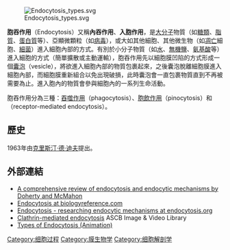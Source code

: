 [[File:Endocytosis_types.svg|thumb]]

'''胞吞作用'''（Endocytosis）又稱'''內吞作用'''、'''入胞作用'''，是[[大分子|大分子]]物質（如[[糖類|糖類]]、[[脂質|脂質]]、[[蛋白質|蛋白質]]等）、亞顯微顆粒（如[[病毒|病毒]]），或大如其他細胞、其他微生物（如[[凋亡|凋亡]]細胞、[[細菌|細菌]]）進入細胞內部的方式。有別於小分子物質（如[[水|水]]、[[無機鹽|無機鹽]]、[[氨基酸|氨基酸]]等）進入細胞的方式（簡單擴散或主動運輸），胞吞作用先以細胞膜凹陷的方式形成一個[[囊泡|囊泡]]（vesicle），將欲進入細胞內部的物質包裹起來，之後囊泡脫離細胞膜進入細胞內部，而細胞膜重新組合以免出現破損，此時囊泡會一直包裹物質直到不再被需要為止。進入胞內的物質會參與細胞內的一系列生命活動。

胞吞作用分為三種：[[吞噬作用|吞噬作用]]（phagocytosis）、[[胞飲作用|胞飲作用]]（pinocytosis）和{{le|受體介導胞吞作用|Receptor-mediated endocytosis}}（receptor-mediated endocytosis）。

== 歷史 ==
1963年由[[克里斯汀·德·迪夫|克里斯汀·德·迪夫]]提出。

==外部連結==
*[http://arjournals.annualreviews.org/doi/abs/10.1146/annurev.biochem.78.081307.110540 A comprehensive review of endocytosis and endocytic mechanisms by Doherty and McMahon]
*[http://www.biologyreference.com/Dn-Ep/Endocytosis.html Endocytosis at biologyreference.com] {{Wayback|url=http://www.biologyreference.com/Dn-Ep/Endocytosis.html |date=20201106232411 }}
*[http://www.endocytosis.org Endocytosis - researching endocytic mechanisms at endocytosis.org] {{Wayback|url=http://www.endocytosis.org/ |date=20190119041412 }}
*[http://www.cellimagelibrary.org/images/12257 Clathrin-mediated endocytosis] {{Wayback|url=http://www.cellimagelibrary.org/images/12257 |date=20201028201607 }} ASCB Image & Video Library
*[http://highered.mcgraw-hill.com/olc/dl/120068/bio02.swf Types of Endocytosis (Animation)] {{Wayback|url=http://highered.mcgraw-hill.com/olc/dl/120068/bio02.swf |date=20130905212141 }}

{{膜转运}}
{{Biochem-stub}}

[[Category:细胞过程|Category:细胞过程]]
[[Category:膜生物学|Category:膜生物学]]
[[Category:细胞解剖学|Category:细胞解剖学]]